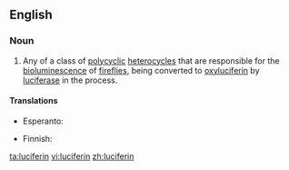==English==
{{wikipedia}}

===Noun===
{{en-noun}}

# {{biochemistry}} Any of a class of [[polycyclic]] [[heterocycle]]s that are responsible for the [[bioluminescence]] of [[firefly|fireflies]], being converted to [[oxyluciferin]] by [[luciferase]] in the process.

====Translations====
{{trans-top|biochemistry: any of a class of polycyclic heterocycles}}
* Esperanto: {{t|eo|luciferino}}
{{trans-mid}}
*Finnish: {{t-|fi|lusiferiini}}
{{trans-bottom}}

[[ta:luciferin]]
[[vi:luciferin]]
[[zh:luciferin]]